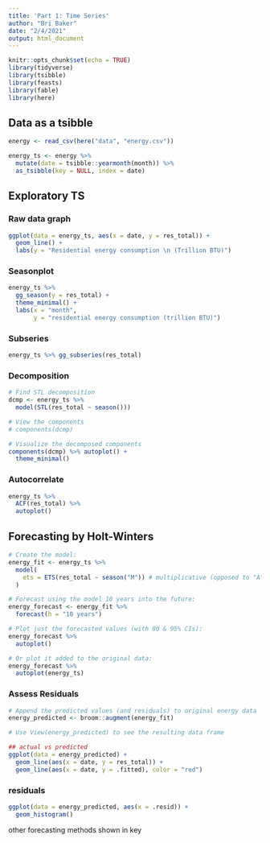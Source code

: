 ```yaml
---
title: 'Part 1: Time Series'
author: "Bri Baker"
date: "2/4/2021"
output: html_document
---
```


```r
knitr::opts_chunk$set(echo = TRUE)
library(tidyverse)
library(tsibble)
library(feasts)
library(fable)
library(here)
```

## Data as a tsibble


```r
energy <- read_csv(here("data", "energy.csv"))

energy_ts <- energy %>% 
  mutate(date = tsibble::yearmonth(month)) %>% 
  as_tsibble(key = NULL, index = date)

```


## Exploratory TS


### Raw data graph
```r
ggplot(data = energy_ts, aes(x = date, y = res_total)) +
  geom_line() +
  labs(y = "Residential energy consumption \n (Trillion BTU)")
```

### Seasonplot

```r
energy_ts %>% 
  gg_season(y = res_total) +
  theme_minimal() +
  labs(x = "month",
       y = "residential energy consumption (trillion BTU)")
```


### Subseries

```r
energy_ts %>% gg_subseries(res_total)
```

### Decomposition

```r
# Find STL decomposition
dcmp <- energy_ts %>%
  model(STL(res_total ~ season()))

# View the components
# components(dcmp)

# Visualize the decomposed components
components(dcmp) %>% autoplot() +
  theme_minimal()
```


### Autocorrelate

```r
energy_ts %>% 
  ACF(res_total) %>% 
  autoplot()
```


## Forecasting by Holt-Winters

```r
# Create the model:
energy_fit <- energy_ts %>%
  model(
    ets = ETS(res_total ~ season("M")) # multiplicative (opposed to "A" additive)
  )

# Forecast using the model 10 years into the future:
energy_forecast <- energy_fit %>% 
  forecast(h = "10 years")

# Plot just the forecasted values (with 80 & 95% CIs):
energy_forecast %>% 
  autoplot()

# Or plot it added to the original data:
energy_forecast %>% 
  autoplot(energy_ts)
```


### Assess Residuals

```r
# Append the predicted values (and residuals) to original energy data
energy_predicted <- broom::augment(energy_fit)

# Use View(energy_predicted) to see the resulting data frame
```


```r
## actual vs predicted
ggplot(data = energy_predicted) +
  geom_line(aes(x = date, y = res_total)) +
  geom_line(aes(x = date, y = .fitted), color = "red")


```


### residuals
```r
ggplot(data = energy_predicted, aes(x = .resid)) +
  geom_histogram()
```

other forecasting methods shown in key
